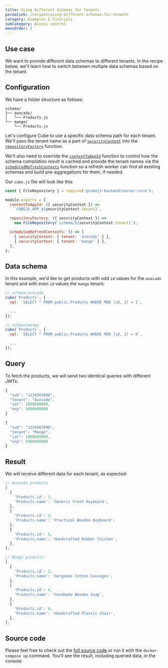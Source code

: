 ```yaml
---
title: Using Different Schemas for Tenants
permalink: /recipes/using-different-schemas-for-tenants
category: Examples & Tutorials
subCategory: Access control
menuOrder: 2
---
```


## Use case

We want to provide different data schemas to different tenants. In the recipe
below, we'll learn how to switch between multiple data schemas based on the
tenant.

## Configuration

We have a folder structure as follows:

```tree
schema/
├── avocado/
│   └── Products.js
└── mango/
    └── Products.js
```

Let's configure Cube to use a specific data schema path for each tenant. We'll
pass the tenant name as a part of
[`securityContext`](https://cube.dev/docs/security/context#top) into the
[`repositoryFactory`](https://cube.dev/docs/config#repository-factory) function.

We'll also need to override the
[`contextToAppId`](https://cube.dev/docs/config#context-to-app-id) function to
control how the schema compilation result is cached and provide the tenant names
via the
[`scheduledRefreshContexts`](https://cube.dev/docs/config#scheduled-refresh-contexts)
function so a refresh worker can find all existing schemas and build
pre-aggregations for them, if needed.

Our `cube.js` file will look like this:

```javascript
const { FileRepository } = require('@cubejs-backend/server-core');

module.exports = {
  contextToAppId: ({ securityContext }) =>
    `CUBEJS_APP_${securityContext.tenant}`,

  repositoryFactory: ({ securityContext }) =>
    new FileRepository(`schema/${securityContext.tenant}`),

  scheduledRefreshContexts: () => [
    { securityContext: { tenant: 'avocado' } },
    { securityContext: { tenant: 'mango' } },
  ],
};
```

## Data schema

In this example, we'd like to get products with odd `id` values for the
`avocado` tenant and with even `id` values the `mango` tenant:

```javascript
// schema/avocado
cube(`Products`, {
  sql: `SELECT * FROM public.Products WHERE MOD (id, 2) = 1`,

  ...
});

// schema/mango
cube(`Products`, {
  sql: `SELECT * FROM public.Products WHERE MOD (id, 2) = 0`,

  ...
});
```

## Query

To fetch the products, we will send two identical queries with different JWTs:

```javascript
{
  "sub": "1234567890",
  "tenant": "Avocado",
  "iat": 1000000000,
  "exp": 5000000000
}
```

```javascript
{
  "sub": "1234567890",
  "tenant": "Mango",
  "iat": 1000000000,
  "exp": 5000000000
}
```

## Result

We will receive different data for each tenant, as expected:

```javascript
// Avocado products
[
  {
    'Products.id': 1,
    'Products.name': 'Generic Fresh Keyboard',
  },
  {
    'Products.id': 3,
    'Products.name': 'Practical Wooden Keyboard',
  },
  {
    'Products.id': 5,
    'Products.name': 'Handcrafted Rubber Chicken',
  },
];
```

```javascript
// Mango products:
[
  {
    'Products.id': 2,
    'Products.name': 'Gorgeous Cotton Sausages',
  },
  {
    'Products.id': 4,
    'Products.name': 'Handmade Wooden Soap',
  },
  {
    'Products.id': 6,
    'Products.name': 'Handcrafted Plastic Chair',
  },
];
```

## Source code

Please feel free to check out the
[full source code](https://github.com/cube-js/cube/tree/master/examples/recipes/using-different-schemas-for-tenants)
or run it with the `docker-compose up` command. You'll see the result, including
queried data, in the console.
